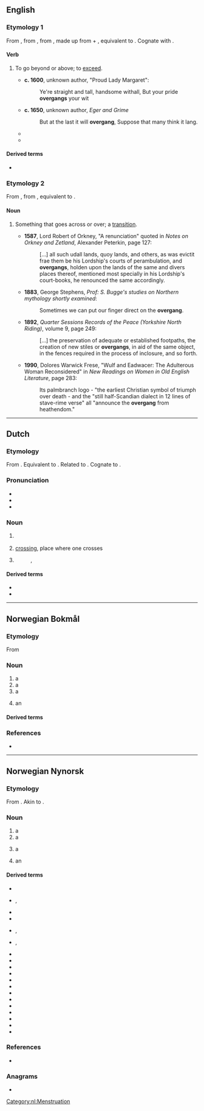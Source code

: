 {{also|övergång}}
==English==

===Etymology 1===
{{root|en|ine-pro|*ǵʰengʰ-}}
From {{inh|en|enm|overgangen}}, from {{inh|en|ang|ofergangan}}, from {{inh|en|gem-pro|*uberganganą}}, made up from {{m|gem-pro|*uber||over}} + {{m|gem-pro|*ganganą||to walk, step}}, equivalent to {{prefix|en|over|gang|t2=to walk, step}}. Cognate with {{cog|sco|owergang||to overwhelm, master, dominate}}.

====Verb====
{{en-verb}}

# {{lb|en|transitive|dialectal|or|obsolete}} To go beyond or above; to [[exceed]].
#* '''c. 1600''', unknown author, "Proud Lady Margaret":
#*: Ye're straight and tall, handsome withall, But your pride '''overgangs''' your wit
#* '''c. 1650''', unknown author, ''Eger and Grime''
#*: But at the last it will '''overgang''', Suppose that many think it lang.
#* {{quote-book|en|year=1917|author=Amelia Edith Huddleston Barr|title=Christine, a Fife fisher girl|page=21|passage="The trouble is '''overganging''' the profit. Read us one o' King David's psalms or canticles, then we'll go to our sleep wi' a song in our hearts."}}
#* {{quote-book|en|year=1981|author=Christina Larner|title=Enemies of God: the witch-hunt in Scotland|page=97|passage=Less dramatically, but packed with economic menace, Elizabeth Bathgate told George Sprot, 'for work what you can your teeth shall '''overgang''' your hands and ye shall never get your Sundays meat to the fore.'}}

====Derived terms====
* {{l|en|overganger}}

===Etymology 2===
{{root|en|ine-pro|*ǵʰengʰ-}}
From {{der|en|enm|*overgang}}, from {{der|en|ang|ofergang|t=a going across}}, equivalent to {{af|en|over-|gang|t2=a going}}.

====Noun====
{{en-noun}}

# {{lb|en|dialectal|or|obsolete}} Something that goes across or over; a [[transition]].
#* '''1587''', Lord Robert of Orkney, "A renunciation" quoted in ''Notes on Orkney and Zetland'', Alexander Peterkin, page 127:
#*: [...] all such udall lands, quoy lands, and others, as was evictit frae them be his Lordship's courts of perambulation, and '''overgangs''', holden upon the lands of the same and divers places thereof, mentioned most specially in his Lordship's court-books, he renounced the same accordingly.
#* '''1883''', George Stephens, ''Prof: S. Bugge's studies on Northern mythology shortly examined'':
#*: Sometimes we can put our finger direct on the '''overgang'''.
#* '''1892''', ''Quarter Sessions Records of the Peace (Yorkshire North Riding)'', volume 9, page 249:
#*: [...] the preservation of adequate or established footpaths, the creation of new stiles or '''overgangs''', in aid of the same object, in the fences required in the process of inclosure, and so forth.
#* '''1990''', Dolores Warwick Frese, "Wulf and Eadwacer: The Adulterous Woman Reconsidered" in ''New Readings on Women in Old English Literature'', page 283:
#*: Its palmbranch logo - "the earliest Christian symbol of triumph over death - and the "still half-Scandian dialect in 12 lines of stave-rime verse" all "announce the '''overgang''' from heathendom."

----

==Dutch==

===Etymology===
{{root|nl|ine-pro|*ǵʰengʰ-}}
From {{inh|nl|dum|overganc}}. Equivalent to {{compound|nl|over|gang}}. Related to {{m|nl|overgaan}}. Cognate to {{cog|de|Übergang}}.

===Pronunciation===
* {{IPA|nl|/ˈoː.vər.ɣɑŋ/}}
* {{audio|nl|Nl-overgang.ogg|Audio}}
* {{hyphenation|nl|over|gang}}

===Noun===
{{nl-noun|m|-en|overgangetje}}

# {{l|en|transition}}
#: {{syn|nl|transitie}}
# [[crossing]], place where one crosses
# {{l|en|menopause}}
#: {{syn|nl|menopauze}}, {{l|nl|climacterium}}

====Derived terms====
* {{l|nl|overgankelijk}}
* {{l|nl|spoorwegovergang}}

[[Category:nl:Menstruation]]

----

==Norwegian Bokmål==

===Etymology===
{{root|nb|ine-pro|*ǵʰengʰ-}}
From {{prefix|nb|over|gang}}

===Noun===
{{nb-noun-m1}}

# a {{l|en|crossing}}
# a {{l|en|transition}}
# a {{l|nb|transfer}}
# {{q|transport}} an {{l|en|interchange}}

====Derived terms====
{{col3-u|nb
|fjellovergang
|fotgjengerovergang
|grenseovergang
|overgangsfase
|overgangsperiode
|overgangsvindu
|planovergang
}}

===References===
* {{R:The Bokmål Dictionary}}

----

==Norwegian Nynorsk==

===Etymology===
{{root|nn|ine-pro|*ǵʰengʰ-}}
From {{prefix|nn|over|gang}}. Akin to {{cog|non|yfirgangr}}.

===Noun===
{{nn-noun-m1}}

# a {{l|en|crossing}}
# a {{l|en|transition}}
# {{lb|nn|sports}} a {{l|en|transfer}}
# {{lb|nn|transportation}} an {{l|en|interchange}}

====Derived terms====
{{der-top4|Terms derived from ''overgang''}}
* {{l|nn|fjellovergang|g=m}}
* {{l|nn|fotgangarovergang|g=m}}, {{l|nn|fotgjengarovergang|g=m}}
* {{l|nn|glidande overgang}}
* {{l|nn|grenseovergang|g=m}}
* {{l|nn|ljodovergang|g=m}}, {{l|nn|lydovergang|g=m}}
* {{l|nn|jarnbaneovergang|g=m}}, {{l|nn|jernbaneovergang|g=m}}
* {{l|nn|overgangsalder|g=m}}
* {{l|nn|overgangsbillett|g=m}}
* {{l|nn|overgangsfase|g=m}}
* {{l|nn|overgangsform|g=f}}
* {{l|nn|overgangsmarknad|g=m}}
* {{l|nn|overgangsordning|g=f}}
* {{l|nn|overgangsparkering|g=f}}
* {{l|nn|overgangsperiode|g=m}}
* {{l|nn|overgangssum|g=m}}
* {{l|nn|overgangstid|g=f}}
* {{l|nn|overgangstilstand|g=m}}
* {{l|nn|overgangsverb|g=n}}
* {{l|nn|planovergang|g=m}}
{{der-bottom}}

===References===
* {{R:The Nynorsk Dictionary}}

===Anagrams===
* {{anagrams|nn|overgnag}}